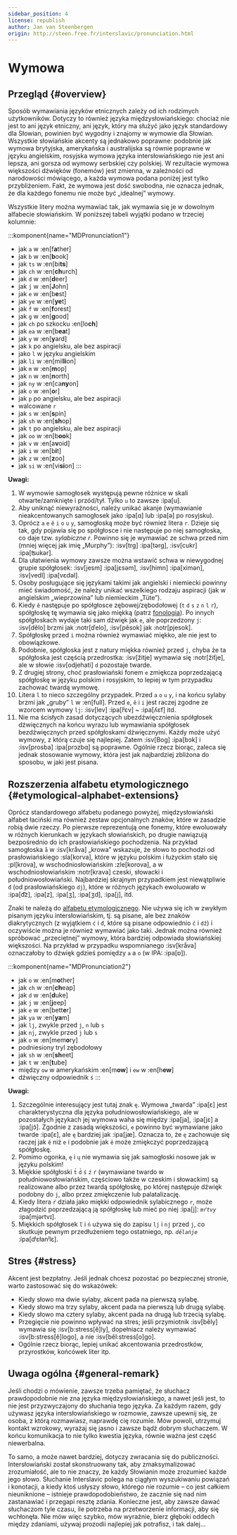 ```yaml
---
sidebar_position: 4
license: republish
author: Jan van Steenbergen
origin: http://steen.free.fr/interslavic/pronunciation.html
---
```


# Wymowa

## Przegląd \{#overview}

Sposób wymawiania języków etnicznych zależy od ich rodzimych użytkowników. Dotyczy to również języka międzysłowiańskiego: chociaż nie jest to ani język etniczny, ani język, który ma służyć jako język standardowy dla Słowian, powinien być wygodny i znajomy w wymowie dla Słowian. Wszystkie słowiańskie akcenty są jednakowo poprawne: podobnie jak wymowa brytyjska, amerykańska i australijska są równie poprawne w języku angielskim, rosyjska wymowa języka intersłowiańskiego nie jest ani lepsza, ani gorsza od wymowy serbskiej czy polskiej. W rezultacie wymowa większości dźwięków (fonemów) jest zmienna, w zależności od narodowości mówiącego, a każda wymowa podana poniżej jest tylko przybliżeniem. Fakt, że wymowa jest dość swobodna, nie oznacza jednak, że dla każdego fonemu nie może być „idealnej” wymowy.

Wszystkie litery można wymawiać tak, jak wymawia się je w dowolnym alfabecie słowiańskim. W poniższej tabeli wyjątki podano w trzeciej kolumnie:

:::komponent{name="MDPronunciation1"}
- jak `a` w :en[f**a**ther]
- jak `b` w :en[**b**ook]
- jak `ts` w :en[bi**ts**]
- jak `ch` w :en[**ch**urch]
- jak `d` w :en[**d**eer]
- jak `j` w :en[**J**ohn]
- jak `e` w :en[b**e**st]
- jak `ye` w :en[**ye**t]
- jak `f` w :en[**f**orest]
- jak `g` w :en[**g**ood]
- jak `ch` po szkocku :en[lo**ch**]
- jak `ea` w :en[b**ea**t]
- jak `y` w :en[**y**ard]
- jak `k` po angielsku, ale bez aspiracji
- jako `l` w języku angielskim
- jak `li` w :en[mil**li**on]
- jak `m` w :en[**m**op]
- jak `n` w :en[**n**orth]
- jak `ny` w :en[ca**ny**on]
- jak `o` w :en[**o**r]
- jak `p` po angielsku, ale bez aspiracji
- walcowane `r`
- jak `s` w :en[**s**pin]
- jak `sh` w :en[**sh**op]
- jak `t` po angielsku, ale bez aspiracji
- jak `oo` w :en[b**oo**k]
- jak `v` w :en[a**v**oid]
- jak `i` w :en[b**i**t]
- jak `z` w :en[**z**oo]
- jak `si` w :en[vi**si**on]
:::

**Uwagi:**

1. W wymowie samogłosek występują pewne różnice w skali otwarte/zamknięte i przód/tył. Tylko `u` to zawsze :ipa[u].
2. Aby uniknąć niewyraźności, należy unikać akanje (wymawianie nieakcentowanych samogłosek jako :ipa[ɑ] lub :ipa[ə] po rosyjsku).
3. Oprócz `a` `e` `ě` `i` `o` `u` `y`,  samogłoską może być również litera `r`. Dzieje się tak, gdy pojawia się po spółgłosce i nie następuje po niej samogłoska, co daje tzw. _sylabiczne r_. Powinno się je wymawiać ze schwa przed nim (mniej więcej jak imię „Murphy”): :isv[trg] :ipa[tərg], :isv[cukr] :ipa[ʦukər].
4. Dla ułatwienia wymowy zawsze można wstawić schwa w niewygodnej grupie spółgłosek: :isv[jesm] :ipa[jɛsǝm], :isv[himn] :ipa[ximǝn], :isv[vedl] :ipa[vɛdǝl].
5. Osoby posługujące się językami takimi jak angielski i niemiecki powinny mieć świadomość, że należy unikać wszelkiego rodzaju aspiracji (jak w angielskim „wieprzowina” lub niemieckim „Tüte”).
6. Kiedy `ě` następuje po spółgłosce zębowej/zębodołowej (`t` `d` `s` `z` `n` `l` `r`), spółgłoskę tę wymawia się jako miękką (patrz [fonologia][1]). Po innych spółgłoskach wydaje taki sam dźwięk jak `e`, ale poprzedzony `j`: :isv[dělo] brzmi jak :notr[ďelo], :isv[pěsok]  jak :notr[pjesok].
7. Spółgłoskę przed `i` można również wymawiać miękko, ale nie jest to obowiązkowe.
8. Podobnie, spółgłoska jest z natury miękka również przed `j`, chyba że ta spółgłoska jest częścią przedrostka: :isv[žitje] wymawia się :notr[žiťje], ale w słowie :isv[odjehati] `d` pozostaje twarde.
9. Z drugiej strony, choć prasłowiański fonem `e` zmiękcza poprzedzającą spółgłoskę w języku polskim i rosyjskim, to lepiej w tym przypadku zachować twardą wymowę.
10. Litera `l` to nieco szczególny przypadek. Przed `a` `o` `u` `y`,  i na końcu sylaby brzmi jak „gruby” `l` w :en[full]. Przed `e`, `ě`  i `i` jest raczej zgodne ze wzorcem wymowy `lj`: :isv[lev] :ipa[lʲɛv]  \~ :ipa[ʎɛf] itd.
11. Nie ma ścisłych zasad dotyczących ubezdźwięcznienia spółgłosek dźwięcznych na końcu wyrazu lub wymawiania spółgłosek bezdźwięcznych przed spółgłoskami dźwięcznymi. Każdy może użyć wymowy, z którą czuje się najlepiej. Zatem :isv[Bog] :ipa[bɔk]  i :isv[prosba] :ipa[prɔzbɑ]  są poprawne. Ogólnie rzecz biorąc, zaleca się jednak stosowanie wymowy, która jest jak najbardziej zbliżona do sposobu, w jaki jest pisana.

## Rozszerzenia alfabetu etymologicznego \{#etymological-alphabet-extensions}

Oprócz standardowego alfabetu podanego powyżej, międzysłowiański alfabet łaciński ma również zestaw opcjonalnych znaków, które w zasadzie robią dwie rzeczy. Po pierwsze reprezentują one fonemy, które ewoluowały w różnych kierunkach w językach słowiańskich, po drugie nawiązują bezpośrednio do ich prasłowiańskiego pochodzenia. Na przykład samogłoska `å` w :isv[kråva] „krowa” wskazuje, że słowo to pochodzi od prasłowiańskiego :sla[korva], które w języku polskim i łużyckim stało się :pl[krova], w wschodniosłowiańskim :zle[korova], a w wschodniosłowiańskim :notr[krava] czeski, słowacki i południowosłowiański. Najbardziej skrajnym przypadkiem jest niewątpliwie `đ` (od prasłowiańskiego `dj`), które w różnych językach ewoluowało w :ipa[d͡z], :ipa[z], :ipa[ʒ], :ipa[ʒd], :ipa[j],  itd.

Znaki te należą do [alfabetu etymologicznego][2]. Nie używa się ich w zwykłym pisanym języku intersłowiańskim, tj. są pisane, ale bez znaków diakrytycznych (z wyjątkiem `ć` i `đ`, które są pisane odpowiednio `č` i `dž`) i oczywiście można je również wymawiać jako taki. Jednak można również spróbować „przeciętnej” wymowy, która bardziej odpowiada słowiańskiej większości. Na przykład w przypadku wspomnianego :isv[kråva] oznaczałoby to dźwięk gdzieś pomiędzy `a` a `o` (w IPA: :ipa[ɒ]).

:::komponent{name="MDPronunciation2"}
- jak `o` w :en[m**o**ther]
- jak `ch` w :en[**ch**eap]
- jak `d` w :en[**d**uke]
- jak `j` w :en[**j**eep]
- jak `e` w :en[bett**e**r]
- jak `ya` w :en[**ya**m]
- jak `lj`, zwykle przed `j`, `n`  lub `s`
- jak `nj`, zwykle przed `j` lub `s`
- jak `o` w :en[mem**o**ry]
- podniesiony tryl zębodołowy
- jak `sh` w :en[**sh**eet]
- jak `t` w :en[**t**ube]
- między `ow` w amerykańskim :en[m**ow**] i `ew` w :en[h**ew**]
- dźwięczny odpowiednik `ś`
:::

**Uwagi:**

1. Szczególnie interesujący jest tutaj znak `ę`. Wymowa „twarda” :ipa[ɛ] jest charakterystyczna dla języka południowosłowiańskiego, ale w pozostałych językach jej wymowa waha się między :ipa[ja], :ipa[jɛ]  a :ipa[jɔ̃]. Zgodnie z zasadą większości, `e` powinno być wymawiane jako twarde :ipa[ɛ], ale `ę` bardziej jak :ipa[jæ]. Oznacza to, że `ę` zachowuje się raczej jak `ě` niż `e` i podobnie jak `ě` może zmiękczyć poprzedzającą spółgłoskę.
2. Pomimo ogonka, `ę` i `ų` nie wymawia się jak samogłoski nosowe jak w języku polskim!
3. Miękkie spółgłoski `t́` `d́` `ś` `ź` `ŕ`  (wymawiane twardo w południowosłowiańskim, częściowo także w czeskim i słowackim) są realizowane albo przez twardą spółgłoskę, po której następuje dźwięk podobny do `j`, albo przez zmiękczenie lub palatalizację.
4. Kiedy litera `ŕ` działa jako miękki odpowiednik sylabicznego `r`, może złagodzić poprzedzającą ją spółgłoskę lub mieć po niej :ipa[j]: _`mŕtvy`_ :ipa[mjǝrtvɪ].
5. Miękkich spółgłosek `ľ` i `ń` używa się do zapisu `lj` i `nj` przed `j`, co skutkuje pewnym przedłużeniem tego ostatniego, np. _`dělańje`_ :ipa[dʲɛɫanʲĭɛ].

## Stres \{#stress}

Akcent jest bezpłatny. Jeśli jednak chcesz pozostać po bezpiecznej stronie, warto zastosować się do wskazówek:

- Kiedy słowo ma dwie sylaby, akcent pada na pierwszą sylabę.
- Kiedy słowo ma trzy sylaby, akcent pada na pierwszą lub drugą sylabę.
- Kiedy słowo ma cztery sylaby, akcent pada na drugą lub trzecią sylabę.
- Przegięcie nie powinno wpływać na stres; jeśli przymiotnik :isv[běly] wymawia się :isv[b:stress[ě]ly], dopełniacz należy wymawiać :isv[b:stress[ě]logo], a nie :isv[běl:stress[o]go].
- Ogólnie rzecz biorąc, lepiej unikać akcentowania przedrostków, przyrostków, końcówek liter itp.

## Uwaga ogólna \{#general-remark}

Jeśli chodzi o mówienie, zawsze trzeba pamiętać, że słuchacz prawdopodobnie nie zna języka międzysłowiańskiego, a nawet jeśli jest, to nie jest przyzwyczajony do słuchania tego języka. Za każdym razem, gdy używasz języka intersłowiańskiego w rozmowie, zawsze upewnij się, że osoba, z którą rozmawiasz, naprawdę cię rozumie. Mów powoli, utrzymuj kontakt wzrokowy, wyrażaj się jasno i zawsze bądź dobrym słuchaczem. W końcu komunikacja to nie tylko kwestia języka, równie ważna jest część niewerbalna.

To samo, a może nawet bardziej, dotyczy zwracania się do publiczności. Intersłowiański został skonstruowany tak, aby zmaksymalizować zrozumiałość, ale to nie znaczy, że każdy Słowianin może zrozumieć każde jego słowo. Słuchanie Interslavic polega na ciągłym wyszukiwaniu powiązań i konotacji, a kiedy ktoś usłyszy słowo, którego nie rozumie – co jest całkiem nieuniknione – istnieje prawdopodobieństwo, że zacznie się nad nim zastanawiać i przegapi resztę zdania. Konieczne jest, aby zawsze dawać słuchaczom tyle czasu, ile potrzeba na przetworzenie informacji, aby się wchłonęła. Nie mów więc szybko, mów wyraźnie, bierz głęboki oddech między zdaniami, używaj prozodii najlepiej jak potrafisz, i tak dalej...

[1]: ./phonology.mdx#hard_and_soft

[2]: orthography.mdx#etymological_alphabet
